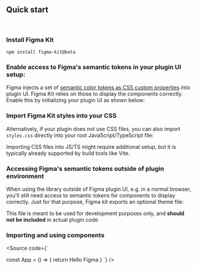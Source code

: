
<Meta title="Getting Started" />

## Quick start

<br />

### Install Figma Kit

```
npm install figma-kit@beta
```

### Enable access to Figma's semantic tokens in your plugin UI setup:

Figma injects a set of [semantic color tokens as CSS custom properties](https://www.figma.com/plugin-docs/css-variables/) into plugin UI. Figma Kit
relies on those to display the components correctly. Enable this by initializing your plugin UI
as shown below:

<Source code="figma.showUI(__html__, { themeColors: true, /* other options */ })" />

### Import Figma Kit styles into your CSS

<Source code="@import 'figma-kit/styles.css'" />

Alternatively, if your plugin does not use CSS files, you can also import `styles.css` directly
into your root JavaScript/TypeScript file:

<Source code="import 'figma-kit/styles.css'" />

Importing CSS files into JS/TS might require additional setup, but it is typically already
supported by build tools like Vite.

### Accessing Figma's semantic tokens outside of plugin environment

When using the library outside of Figma plugin UI, e.g. in a normal browser, you'll still need
access to semantic tokens for components to display correctly. Just for that purpose, Figma kit
exports an optional theme file:

<Source code="@import 'figma-kit/figma-development-theme.css'" />

This file is meant to be used for development purposes only, and **should not be included** in
actual plugin code.

### Importing and using components

<Source
  code={`

const App = () => {
  return <Text>Hello Figma</Text>
}
`}
/>
